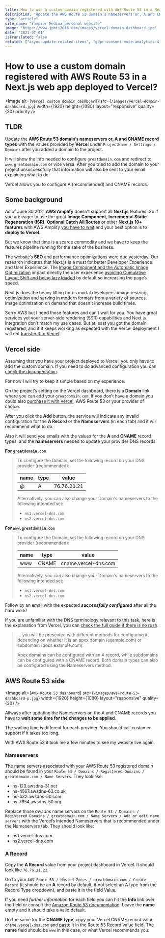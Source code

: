 ```yaml
---
title: How to use a custom domain registered with AWS Route 53 in a Next.js web app deployed to Vercel.
description: "Update the AWS Route 53 domain’s nameservers or, A and CNAME record types with the values provided by Vercel under ProjectName / Settings / Domains after you added a domain to the project. It will show the info needed to configure greatdomain.com and redirect to www.greatdomain.com or vice versa. After you tried to add the domain to your project unsuccessfully that information will also be sent to your email explaining what to do. Vercel allows you to configure A (recommended) and CNAME records."
type: "article"
site_name: "Yampier Medina personal website"
image: "https://www.jpmti2016.com/images/vercel-domain-dashboard.jpg"
date: "2021-07-01"
isTranslated: false
related: ["async-update-related-items", "gdpr-consent-mode-analytics-4-nextjs"]
---
```


# How to use a custom domain registered with AWS Route 53 in a Next.js web app deployed to Vercel?

<Image
  alt={`Vercel custom domain dashboard`}
  src={`/images/vercel-domain-dashboard.jpg`}
  width={1920}
  height={1080}
  layout="responsive"
  quality={30}
  priority
/>

## TLDR

Update the **AWS Route 53 domain’s nameservers or, A and CNAME record types** with the values provided by **Vercel** under
`ProjectName / Settings / Domains` after you added a domain to the project.

It will show the info needed to configure `greatdomain.com` and redirect to `www.greatdomain.com` or vice versa. After you tried to add
the domain to your project unsuccessfully that information will also be sent to your email explaining what to do.

Vercel allows you to configure A (recommended) and CNAME records.

## Some background

As of June 30 2021 **AWS Amplify** doesn't support all **Next.js** features. So if you are eager to use the great **Image Component**,
**Incremental Static Regeneration (ISR)**, **Optional Catch All Routes** or other **Next.js 10+ features** with AWS Amplify
[you have to wait](https://docs.aws.amazon.com/amplify/latest/userguide/server-side-rendering-amplify.html#nextjs-version-support) and
your best option is to **deploy to Vercel**.

But we know that time is a scarce commodity and we have to keep the features pipeline running for the sake of the business.

The website’s **SEO** and performance optimizations were due yesterday. Our research indicates that Next.js is a must for better Developer
Experience and User Experience. The [Image Component and the Automatic Image Optimization](https://nextjs.org/blog/next-10#built-in-image-component-and-automatic-image-optimization)
impact directly the user experience [avoiding Cumulative Layout Shift and being lazy loaded](https://nextjs.org/docs/basic-features/image-optimization)
by default so increasing the page’s speed.

Next.js does the heavy lifting for us mortal developers: image resizing, optimization and serving in modern formats from a variety of
sources. Image optimization on demand that doesn't increase build times.

Sorry AWS but I need those features and can’t wait for you. You have great services yet your server-side rendering (SSR) capabilities and
Next.js integration don’t match my use cases. But at least you got the domain registered, and if it keeps working as expected with the
Vercel deployment I will not [transfer it to Vercel](https://vercel.com/docs/custom-domains).

## Vercel side

Assuming that you have your project deployed to Vercel, you only have to add the custom domain. If you need to do advanced configuration
you can [check the documentation](https://vercel.com/docs/custom-domains).

For now I will try to keep it simple based on my experience.

On the project’s setting on the Vercel dashboard, there is a **Domain** link where you can add your `greatdomain.com`. If you don’t have a
domain you could also [purchase it with Vercel](https://vercel.com/domains?limit=24), AWS Route 53 or your provider of choice.

After you click the **Add** button, the service will indicate any invalid configuration for the **A Record** or the **Nameservers**
(in each tab) and it will recommend what to do.

Also it will send you emails with the values for the **A** and **CNAME** record types, and the **nameservers** needed to update your
provider DNS records.

**For `greatdomain.com`**

> To configure the Domain, set the following record on your DNS provider (recommended):
>
> | name | type | value       |
> | ---- | ---- | ----------- |
> | @    | A    | 76.76.21.21 |
>
> Alternatively, you can also change your Domain's nameservers to the following intended set:
>
> - `ns1.vercel-dns.com`
> - `ns2.vercel-dns.com`

**For `www.greatdomain.com`**

> To configure the Domain, set the following record on your DNS provider (recommended):
>
> | name | type  | value                |
> | ---- | ----- | -------------------- |
> | www  | CNAME | cname.vercel-dns.com |
>
> Alternatively, you can also change your Domain's nameservers to the following intended set:
>
> - `ns1.vercel-dns.com`
> - `ns2.vercel-dns.com`

Follow by an email with the expected **_successfully configured_** after all the hard work!

If you are unfamiliar with the DNS terminology relevant to this task, here is the explanation from Vercel, you can
[check the full guide if there is no rush](https://vercel.com/docs/custom-domains).

> ... you will be presented with different methods for configuring it, depending on whether it is an apex domain (example.com) or
> subdomain (docs.example.com).
>
> Apex domains can be configured with an A record, while subdomains can be configured with a CNAME record. Both domain types can also be
> configured using the Nameservers method.

## AWS Route 53 side

<Image
  alt={`AWS Route 53 dashboard`}
  src={`/images/aws-route-53-dashboard-p.jpg`}
  width={1920}
  height={1080}
  layout="responsive"
  quality={30}
/>

Allways after updating the Nameservers or, the A and CNAME records you have to **wait some time for the changes to be applied**.

The waiting time is different for each provider. You should call customer support if it takes too long.

With AWS Route 53 it took me a few minutes to see my website live again.

### Nameservers

The name servers associated with your AWS Route 53 registered domain should be found in your
`Route 53 / Domains / Registered Domains / greatdomain.com / Name Servers`. They look like:

- ns-123.awsdns-31.net
- ns-4567.awsdns-63.co.uk
- ns-432.awsdns-50.com
- ns-7654.awsdns-50.org

Replace those _awsdns_ name servers on the `Route 53 / Domains / Registered Domains / greatdomain.com / Name Servers / Add or edit name servers` with the Vercel’s Intended Nameservers that is recommended under the Nameservers tab. They should look like:

- ns1.vercel-dns.com
- ns2.vercel-dns.com

### A Record

Copy the **A Record** value from your project dashboard in Vercel. It should look like `76.76.21.21`.

Go to your `AWS Route 53 / Hosted Zones / greatdomain.com / Create Record` (It should be an **A** record by default, if not select an A
type from the Record Type dropdown), and paste it in the field Value.

If you need _further information_ for each field you can hit the **Info** link over the field or consult the [Amazon Route 53 documentation](https://docs.aws.amazon.com/route53/?id=docs_gateway). Leave
the **name** empty and it should take a valid default.

Do the same for the **CNAME type**, copy your Vercel CNAME record value `cname.vercel-dns.com` and paste it in the Route 53 Record value
field. The **name** field should be `www` in this case, or what Vercel recommends you.
